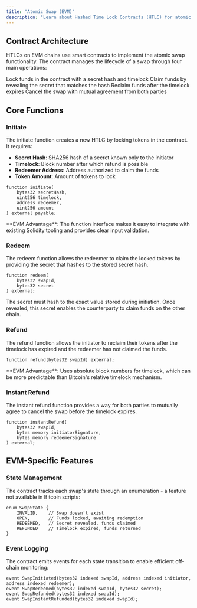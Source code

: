 ```yaml
---
title: "Atomic Swap (EVM)"
description: "Learn about Hashed Time Lock Contracts (HTLC) for atomic swaps on EVM-compatible blockchains"
---
```


## Contract Architecture

HTLCs on EVM chains use smart contracts to implement the atomic swap functionality. The contract manages the lifecycle of a swap through four main operations:


<CardGroup cols={2}>
  <Card title="Initiate" icon="play" href="/developers/contracts/atomic-swap-evm#initiate">
    Lock funds in the contract with a secret hash and timelock
  </Card>
  <Card title="Redeem" icon="check" href="/developers/contracts/atomic-swap-evm#redeem">
    Claim funds by revealing the secret that matches the hash
  </Card>
  <Card title="Refund" icon="rotate-left" href="#refund">
    Reclaim funds after the timelock expires
  </Card>
  <Card title="Instant Refund" icon="bolt" href="#instant-refund">
    Cancel the swap with mutual agreement from both parties
  </Card>
</CardGroup>

## Core Functions

### Initiate

The initiate function creates a new HTLC by locking tokens in the contract. It requires:

- **Secret Hash**: SHA256 hash of a secret known only to the initiator
- **Timelock**: Block number after which refund is possible
- **Redeemer Address**: Address authorized to claim the funds
- **Token Amount**: Amount of tokens to lock

```solidity
function initiate(
    bytes32 secretHash,
    uint256 timelock,
    address redeemer,
    uint256 amount
) external payable;
```

<Note>
**EVM Advantage**: The function interface makes it easy to integrate with existing Solidity tooling and provides clear input validation.
</Note>

### Redeem

The redeem function allows the redeemer to claim the locked tokens by providing the secret that hashes to the stored secret hash.

```solidity
function redeem(
    bytes32 swapId,
    bytes32 secret
) external;
```

<Info>
The secret must hash to the exact value stored during initiation. Once revealed, this secret enables the counterparty to claim funds on the other chain.
</Info>

### Refund

The refund function allows the initiator to reclaim their tokens after the timelock has expired and the redeemer has not claimed the funds.

```solidity
function refund(bytes32 swapId) external;
```

<Note>
**EVM Advantage**: Uses absolute block numbers for timelock, which can be more predictable than Bitcoin's relative timelock mechanism.
</Note>

### Instant Refund

The instant refund function provides a way for both parties to mutually agree to cancel the swap before the timelock expires.

```solidity
function instantRefund(
    bytes32 swapId,
    bytes memory initiatorSignature,
    bytes memory redeemerSignature
) external;
```

## EVM-Specific Features

### State Management

The contract tracks each swap's state through an enumeration - a feature not available in Bitcoin scripts:

```solidity
enum SwapState {
    INVALID,    // Swap doesn't exist
    OPEN,       // Funds locked, awaiting redemption
    REDEEMED,   // Secret revealed, funds claimed
    REFUNDED    // Timelock expired, funds returned
}
```

### Event Logging

The contract emits events for each state transition to enable efficient off-chain monitoring:

```solidity
event SwapInitiated(bytes32 indexed swapId, address indexed initiator, address indexed redeemer);
event SwapRedeemed(bytes32 indexed swapId, bytes32 secret);
event SwapRefunded(bytes32 indexed swapId);
event SwapInstantRefunded(bytes32 indexed swapId);
```